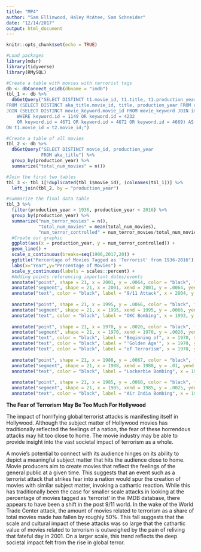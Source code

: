 ```yaml
---
title: "MP4"
author: "Sam Ellinwood, Haley McAtee, Sam Schneider"
date: "12/14/2017"
output: html_document
---
```


```r
knitr::opts_chunk$set(echo = TRUE)
```

```r
#Load packages
library(mdsr)
library(tidyverse)
library(RMySQL)
```

```r
#Create a table with movies with terrorist tags
db <- dbConnect_scidb(dbname = "imdb")
tbl_1 <- db %>%
  dbGetQuery("SELECT DISTINCT t1.movie_id, t1.title, t1.production_year, t2.movie_id
FROM (SELECT DISTINCT aka_title.movie_id, title, production_year FROM aka_title) AS t1
JOIN (SELECT DISTINCT movie_keyword.movie_id FROM movie_keyword JOIN imdb.keyword ON keyword.id = movie_keyword.keyword_id 
	WHERE keyword.id = 1149 OR keyword.id = 4232
	OR keyword.id = 4671 OR keyword.id = 4672 OR keyword.id = 4669) AS t2
ON t1.movie_id = t2.movie_id;")
```

```r
#Create a table of all movies
tbl_2 <- db %>%
  dbGetQuery("SELECT DISTINCT movie_id, production_year
             FROM aka_title") %>%
  group_by(production_year) %>%
  summarize("total_num_movies" = n())
```

```r
#Join the first two tables
tbl_3 <- tbl_1[!duplicated(tbl_1$movie_id), (colnames(tbl_1))] %>%
  left_join(tbl_2, by = "production_year")
```


```r
#Summarize the final data table
tbl_3 %>%
  filter(production_year > 1936, production_year < 2016) %>%
  group_by(production_year) %>%
  summarize("num_terror_movies" = n(),
            "total_num_movies" = mean(total_num_movies),
            "num_terror_controlled" = num_terror_movies/total_num_movies)  %>%
  #Create our graphic
  ggplot(aes(x = production_year, y = num_terror_controlled)) + 
  geom_line() +
  scale_x_continuous(breaks=seq(1900,2017,20)) +
  ggtitle("Percentage of Movies Tagged as 'Terrorist' from 1936-2016") +
  labs(x="Year",y="Percentage of Movies") +
  scale_y_continuous(labels = scales::percent) +
  #Adding points referencing important dates/events
  annotate("point", shape = 21, x = 2001, y = .0064, color = "black", fill = "red", size = 2) +
  annotate("segment", shape = 21, x = 2001, xend = 2001, y = .0064, yend = .0033, color = "red") +
  annotate("text", color = "black", label = "9/11 Attack", x = 2004, y = .003) +
  
  annotate("point", shape = 21, x = 1995, y = .0066, color = "black", fill = "red", size = 2) +
  annotate("segment", shape = 21, x = 1995, xend = 1995, y = .0066, yend = .0041, color = "red") +
  annotate("text", color = "black", label = "OKC Bombing", x = 1993, y = .0038) +
  
  annotate("point", shape = 21, x = 1970, y = .0020, color = "black", fill = "red", size = 2) +
  annotate("segment", shape = 21, x = 1970, xend = 1970, y = .0020, yend = .0068, color = "red") +
  annotate("text", color = "black", label = "Beginning of", x = 1970, y = .0088) +
  annotate("text", color = "black", label = "'Golden Age'", x = 1970, y = .008) +
  annotate("text", color = "black", label = "of Terrorism", x = 1970, y = .0072) +
  
  annotate("point", shape = 21, x = 1988, y = .0067, color = "black", fill = "red", size = 2) +
  annotate("segment", shape = 21, x = 1988, xend = 1988, y = .01, yend = .0067, color = "red") +
  annotate("text", color = "black", label = "Lockerbie Bombing", x = 1986, y = .0103) +
  
  annotate("point", shape = 21, x = 1985, y = .0060, color = "black", fill = "red", size = 2) +
  annotate("segment", shape = 21, x = 1985, xend = 1985, y = .0025, yend = .0060, color = "red") +
  annotate("text", color = "black", label = "Air India Bombing", x = 1990, y = .0023) 
```


**The Fear of Terrorism May Be Too Much For Hollywood **

The impact of horrifying global terrorist attacks is manifesting itself in Hollywood. Although the subject matter of Hollywood movies has traditionally reflected the feelings of a nation, the fear of these horrendous attacks may hit too close to home. The movie industry may be able to provide insight into the vast societal impact of terrorism as a whole.  

A movie's potential to connect with its audience hinges on its ability to depict a meaningful subject matter that hits the audience close to home. Movie producers aim to create movies that reflect the feelings of the general public at a given time. This suggests that an event such as a terrorist attack that strikes fear into a nation would spur the creation of movies with similar subject matter, invoking a cathartic reaction. While this has traditionally been the case for smaller scale attacks in looking at the percentage of movies tagged as 'terrorist' in the IMDB database, there appears to have been a shift in the post 9/11 world. In the wake of the World Trade Center attack, the amount of movies related to terrorism as a share of total movies made has fallen by roughly 50%. This fall suggests that the scale and cultural impact of these attacks was so large that the cathartic value of movies related to terrorism is outweighed by the pain of reliving that fateful day in 2001. On a larger scale, this trend reflects the deep societal impact felt from the rise in global terror. 


